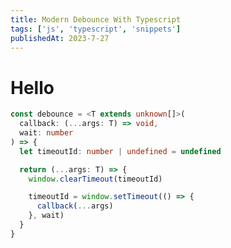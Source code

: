 ```yaml
---
title: Modern Debounce With Typescript
tags: ['js', 'typescript', 'snippets']
publishedAt: 2023-7-27
---
```


# Hello

```typescript
const debounce = <T extends unknown[]>(
  callback: (...args: T) => void,
  wait: number
) => {
  let timeoutId: number | undefined = undefined

  return (...args: T) => {
    window.clearTimeout(timeoutId)

    timeoutId = window.setTimeout(() => {
      callback(...args)
    }, wait)
  }
}
```

